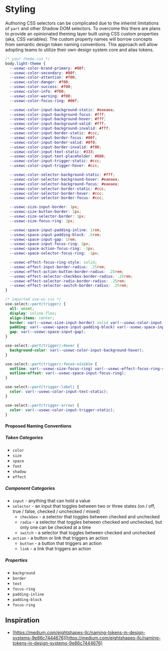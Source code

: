 
<Meta title="Styling" />

# Styling

Authoring CSS selectors can be complicated due to the inherint limitations of `part` and other Shadow DOM selectors. To overcome this there are plans to provide an opinionated theming layer built using CSS custom properties (aka, CSS variables). The custom property names will borrow concepts from semantic design token naming conventions. This approach will allow adopting teams to utilize their own design system core and alias tokens.

```css
/* your theme.css */
body.light-theme {
  --usewc-color-brand-primary: #00f;
  --usewc-color-secondary: #00f;
  --usewc-color-attention: #f00;
  --usewc-color-danger: #f00;
  --usewc-color-success: #f00;
  --usewc-color-info: #f00;
  --usewc-color-warning: #f00;
  --usewc-color-focus-ring: #00f;

  --usewc-color-input-background-static: #eaeaea;
  --usewc-color-input-background-focus: #fff;
  --usewc-color-input-background-hover: #fff;
  --usewc-color-input-background-valid: #fff;
  --usewc-color-input-background-invalid: #fff;
  --usewc-color-input-border-static: #ccc;
  --usewc-color-input-border-focus: #00f;
  --usewc-color-input-border-valid: #0f0;
  --usewc-color-input-border-invalid: #f00;
  --usewc-color-input-text-static: #333;
  --usewc-color-input-text-placeholder: #888;
  --usewc-color-input-trigger-static: #ccc;
  --usewc-color-input-trigger-hover: #ccc;

  --usewc-color-selector-background-static: #fff;
  --usewc-color-selector-background-hover: #eaeaea;
  --usewc-color-selector-background-focus: #eaeaea;
  --usewc-color-selector-border-static: #ccc;
  --usewc-color-selector-border-hover: #ccc;
  --usewc-color-selector-border-focus: #ccc;

  --usewc-size-input-border: 1px;
  --usewc-size-button-border: 1px;
  --usewc-size-selector-border: 1px;
  --usewc-size-focus-ring: 2px;

  --usewc-space-input-padding-inline: 1rem;
  --usewc-space-input-padding-block: .5rem;
  --usewc-space-input-gap: 1rem;
  --usewc-space-input-focus-ring: 2px;
  --usewc-space-action-focus-ring: -1px;
  --usewc-space-selector-focus-ring: -1px;

  --usewc-effect-focus-ring-style: solid;
  --usewc-effect-input-border-radius: .25rem;
  --usewc-effect-action-button-border-radius: .25rem;
  --usewc-effect-selector-checkbox-border-radius: .25rem;
  --usewc-effect-selector-radio-border-radius: .25rem;
  --usewc-effect-selector-switch-border-radius: .25rem;
}

/* imported use-wc.css */
use-select::part(trigger) {
  all: unset;
  display: inline-flex;
  align-items: center;
  border: var(--usewc-size-input-border) solid var(--usewc-color-input-border-static);
  padding: var(--usewc-space-input-padding-block) var(--usewc-space-input-padding-inline);
  gap: var(--usewc-space-input-gap);
}

use-select::part(trigger):hover {
  background-color: var(--usewc-color-input-background-hover);
}

use-select::part(trigger):focus-visible {
  outline: var(--usewc-size-focus-ring) var(--usewc-effect-focus-ring-style) var(--usewc-color-focus-ring);
  outline-offset: var(--usewc-space-input-focus-ring);
}

use-select::part(trigger-label) {
  color: var(--usewc-color-input-text-static);
}

use-select::part(trigger-arrow) {
  color: var(--usewc-color-input-trigger-static);
}
```

#### Proposed Naming Conventions

##### Token Categories

- `color`
- `size`
- `space`
- `font`
- `shadow`
- `effect`

##### Component Categories

- `input` - anything that can hold a value
- `selector` - an input that toggles between two or three states (on / off, true / false, checked / unchecked / mixed)
  - `checkbox` - a selector that toggles between checked and unchecked
  - `radio` - a selector that toggles between checked and unchecked, but only one can be checked at a time
  - `switch` - a selector that toggles between checked and unchecked
- `action` - a button or link that triggers an action
  - `button` - a button that triggers an action
  - `link` - a link that triggers an action

##### Properties

- `background`
- `border`
- `text`
- `focus-ring`
- `padding-inline`
- `padding-block`
- `focus-ring`


## Inspiration

- [https://medium.com/eightshapes-llc/naming-tokens-in-design-systems-9e86c7444676](https://medium.com/eightshapes-llc/naming-tokens-in-design-systems-9e86c7444676)